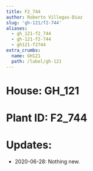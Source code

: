 ```yaml
---
title: F2_744
author: Roberto Villegas-Diaz
slug: 'gh-121/f2-744'
aliases:
  - gh_121-f2_744
  - gh-121-f2-744
  - gh121-f2744
extra_crumbs:
  name: GH121
  path: /label/gh-121
---
```


# **House**: GH_121
# **Plant ID**: F2_744
# **Updates**: 
 - 2020-06-28: Nothing new.
